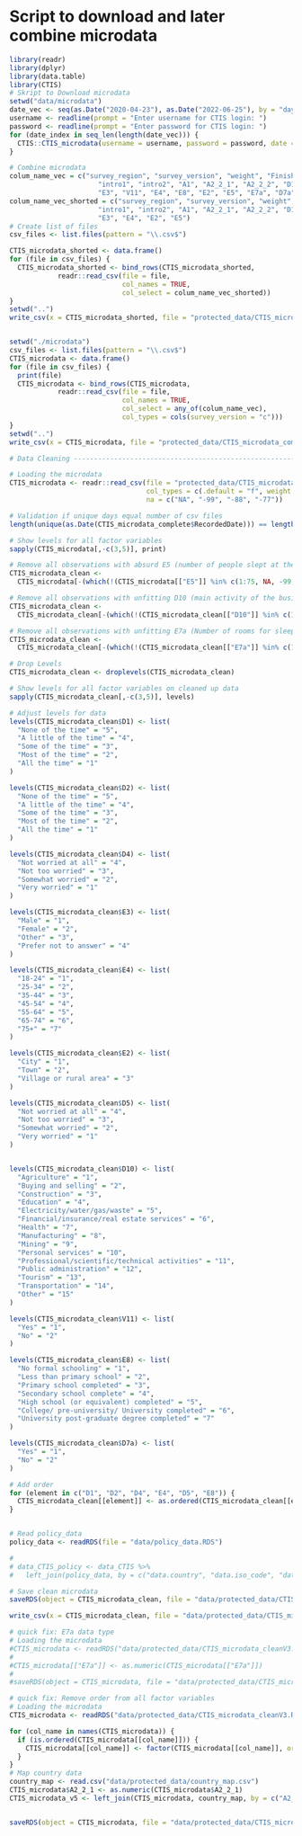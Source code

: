 # Script to download and later combine microdata
```r
library(readr)
library(dplyr)
library(data.table)
library(CTIS)
# Skript to Download microdata
setwd("data/microdata")
date_vec <- seq(as.Date("2020-04-23"), as.Date("2022-06-25"), by = "day") # Second date is end date
username <- readline(prompt = "Enter username for CTIS login: ")
password <- readline(prompt = "Enter password for CTIS login: ")
for (date_index in seq_len(length(date_vec))) {
  CTIS::CTIS_microdata(username = username, password = password, date = as.character(date_vec[date_index]), type = "full")
}

# Combine microdata
colum_name_vec = c("survey_region", "survey_version", "weight", "Finished", "RecordedDate", "module",
                      "intro1", "intro2", "A1", "A2_2_1", "A2_2_2", "D1", "D2", "D4", "D5",
                      "E3", "V11", "E4", "E8", "E2", "E5", "E7a", "D7a", "D10")
colum_name_vec_shorted = c("survey_region", "survey_version", "weight", "Finished", "RecordedDate",
                      "intro1", "intro2", "A1", "A2_2_1", "A2_2_2", "D1", "D2", "D4",
                      "E3", "E4", "E2", "E5")
# Create list of files
csv_files <- list.files(pattern = "\\.csv$")

CTIS_microdata_shorted <- data.frame()
for (file in csv_files) {
  CTIS_microdata_shorted <- bind_rows(CTIS_microdata_shorted, 
            readr::read_csv(file = file, 
                            col_names = TRUE, 
                            col_select = colum_name_vec_shorted))
}
setwd("..")
write_csv(x = CTIS_microdata_shorted, file = "protected_data/CTIS_microdata_shorted.csv")


setwd("./microdata")
csv_files <- list.files(pattern = "\\.csv$")
CTIS_microdata <- data.frame()
for (file in csv_files) {
  print(file)
  CTIS_microdata <- bind_rows(CTIS_microdata,
            readr::read_csv(file = file,
                            col_names = TRUE,
                            col_select = any_of(colum_name_vec),
                            col_types = cols(survey_version = "c")))
}
setwd("..")
write_csv(x = CTIS_microdata, file = "protected_data/CTIS_microdata_complete.csv")

# Data Cleaning -----------------------------------------------------------

# Loading the microdata
CTIS_microdata <- readr::read_csv(file = "protected_data/CTIS_microdata_complete.csv", col_names = TRUE,
                                  col_types = c(.default = "f", weight = "d", RecordedDate = "T", E7a = "d"), 
                                  na = c("NA", "-99", "-88", "-77"))

# Validation if unique days equal number of csv files
length(unique(as.Date(CTIS_microdata_complete$RecordedDate))) == length(csv_files)

# Show levels for all factor variables
sapply(CTIS_microdata[,-c(3,5)], print)

# Remove all observations with absurd E5 (number of people slept at the same place) values
CTIS_microdata_clean <- 
  CTIS_microdata[-(which(!(CTIS_microdata[["E5"]] %in% c(1:75, NA, -99, -77)))), ]

# Remove all observations with unfitting D10 (main activity of the business) values
CTIS_microdata_clean <- 
  CTIS_microdata_clean[-(which(!(CTIS_microdata_clean[["D10"]] %in% c(1:15, NA, -99, -77)))), ]

# Remove all observations with unfitting E7a (Number of rooms for sleeping) values
CTIS_microdata_clean <- 
  CTIS_microdata_clean[-(which(!(CTIS_microdata_clean[["E7a"]] %in% c(1:50, NA, -99, -77)))), ]

# Drop Levels
CTIS_microdata_clean <- droplevels(CTIS_microdata_clean)

# Show levels for all factor variables on cleaned up data
sapply(CTIS_microdata_clean[,-c(3,5)], levels)

# Adjust levels for data
levels(CTIS_microdata_clean$D1) <- list(
  "None of the time" = "5",
  "A little of the time" = "4",
  "Some of the time" = "3",
  "Most of the time" = "2",
  "All the time" = "1"
)

levels(CTIS_microdata_clean$D2) <- list(
  "None of the time" = "5",
  "A little of the time" = "4",
  "Some of the time" = "3",
  "Most of the time" = "2",
  "All the time" = "1"
)

levels(CTIS_microdata_clean$D4) <- list(
  "Not worried at all" = "4",
  "Not too worried" = "3",
  "Somewhat worried" = "2",
  "Very worried" = "1"
)

levels(CTIS_microdata_clean$E3) <- list(
  "Male" = "1",
  "Female" = "2",
  "Other" = "3",
  "Prefer not to answer" = "4"
)

levels(CTIS_microdata_clean$E4) <- list(
  "18-24" = "1",
  "25-34" = "2",
  "35-44" = "3",
  "45-54" = "4",
  "55-64" = "5",
  "65-74" = "6",
  "75+" = "7"
)

levels(CTIS_microdata_clean$E2) <- list(
  "City" = "1",
  "Town" = "2",
  "Village or rural area" = "3"
)

levels(CTIS_microdata_clean$D5) <- list(
  "Not worried at all" = "4",
  "Not too worried" = "3",
  "Somewhat worried" = "2",
  "Very worried" = "1"
)


levels(CTIS_microdata_clean$D10) <- list(
  "Agriculture" = "1",
  "Buying and selling" = "2",
  "Construction" = "3",
  "Education" = "4",
  "Electricity/water/gas/waste" = "5",
  "Financial/insurance/real estate services" = "6",
  "Health" = "7",
  "Manufacturing" = "8",
  "Mining" = "9",
  "Personal services" = "10",
  "Professional/scientific/technical activities" = "11",
  "Public administration" = "12",
  "Tourism" = "13",
  "Transportation" = "14",
  "Other" = "15"
)

levels(CTIS_microdata_clean$V11) <- list(
  "Yes" = "1",
  "No" = "2"
)

levels(CTIS_microdata_clean$E8) <- list(
  "No formal schooling" = "1",
  "Less than primary school" = "2",
  "Primary school completed" = "3",
  "Secondary school complete" = "4",
  "High school (or equivalent) completed" = "5",
  "College/ pre-university/ University completed" = "6",
  "University post-graduate degree completed" = "7"
)

levels(CTIS_microdata_clean$D7a) <- list(
  "Yes" = "1",
  "No" = "2"
)

# Add order
for (element in c("D1", "D2", "D4", "E4", "D5", "E8")) {
  CTIS_microdata_clean[[element]] <- as.ordered(CTIS_microdata_clean[[element]])
}


# Read policy_data
policy_data <- readRDS(file = "data/policy_data.RDS")

# 
# data_CTIS_policy <- data_CTIS %>% 
#   left_join(policy_data, by = c("data.country", "data.iso_code", "data.survey_date" = "data.date"))

# Save clean microdata
saveRDS(object = CTIS_microdata_clean, file = "data/protected_data/CTIS_microdata_cleanV3.RDS")

write_csv(x = CTIS_microdata_clean, file = "data/protected_data/CTIS_microdata_cleanV3.csv")

# quick fix: E7a data type
# Loading the microdata
#CTIS_microdata <- readRDS("data/protected_data/CTIS_microdata_cleanV3.RDS")
#
#CTIS_microdata[["E7a"]] <- as.numeric(CTIS_microdata[["E7a"]])
#
#saveRDS(object = CTIS_microdata, file = "data/protected_data/CTIS_microdata_cleanV3.RDS")

# quick fix: Remove order from all factor variables
# Loading the microdata
CTIS_microdata <- readRDS("data/protected_data/CTIS_microdata_cleanV3.RDS")

for (col_name in names(CTIS_microdata)) {
  if (is.ordered(CTIS_microdata[[col_name]])) {
    CTIS_microdata[[col_name]] <- factor(CTIS_microdata[[col_name]], ordered = FALSE )
  }
}
# Map country data 
country_map <- read.csv("data/protected_data/country_map.csv")
CTIS_microdata$A2_2_1 <- as.numeric(CTIS_microdata$A2_2_1)
CTIS_microdata_v5 <- left_join(CTIS_microdata, country_map, by = c("A2_2_1" = "country_region_numeric"))


saveRDS(object = CTIS_microdata, file = "data/protected_data/CTIS_microdata_cleanV5.RDS")
```

